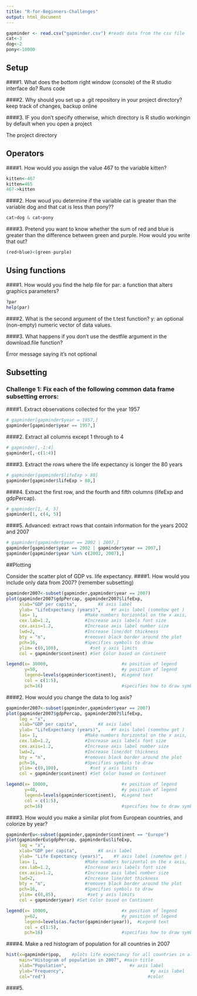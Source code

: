 ```yaml
---
title: "R-for-Beginners-Challenges"
output: html_document
---
```


```r
gapminder <- read.csv("gapminder.csv") #reads data from the csv file
cat<-3
dog<-2
pony<-10000
```

## Setup

####1. What does the bottom right window (console) of the R studio interface do?
Runs code

####2. Why should you set up a .git repository in your project directory?
keep track of changes, backup online

####3. IF you don't specify otherwise, which directory is R studio workingin by default when you open a project

The project directory

## Operators

####1. How would you assign the value 467 to the variable kitten?

```r
kitten<-467
kitten=465
467->kitten
```
####2. How woud you determine if the variable cat is greater than the variable dog and that cat is less than pony??

```r
cat>dog & cat<pony
```

####3. Pretend you want to know whether the sum of red and blue is greater than the difference between green and purple. How would you write that out?

```r
(red+blue)<(green-purple)
```
## Using functions
####1. How would you find the help file for par: a function that alters graphics parameters?
```r
?par
help(par)
```
####2. What is the second argument of the t.test function?
y: an optional (non-empty) numeric vector of data values.

####3. What happens if you don't use the destfile argument in the download.file function?

Error message saying it's not optional

## Subsetting
### Challenge 1: Fix each of the following common data frame subsetting errors:

####1. Extract observations collected for the year 1957

```r
# gapminder[gapminder$year = 1957,]  
gapminder[gapminder$year == 1957,]
```
####2. Extract all columns except 1 through to 4
```r
# gapminder[,-1:4]  
gapminder[,-c(1:4)]
```
####3. Extract the rows where the life expectancy is longer the 80 years
```r
# gapminder[gapminder$lifeExp > 80]  
gapminder[gapminder$lifeExp > 80,]
```
####4. Extract the first row, and the fourth and fifth columns (lifeExp and gdpPercap).
```r
# gapminder[1, 4, 5]  
gapminder[1, c(4, 5)]
```
####5. Advanced: extract rows that contain information for the years 2002 and 2007
```r
# gapminder[gapminder$year == 2002 | 2007,]   
gapminder[gapminder$year == 2002 | gapminder$year == 2007,]  
gapminder[gapminder$year %in% c(2002, 2007),]
```
##Plotting

Consider the scatter plot of GDP vs. life expectancy.
####1. How would you include only data from 2007? (remember subsetting)
```r
gapminder2007<-subset(gapminder,gapminder$year == 2007)
plot(gapminder2007$gdpPercap, gapminder2007$lifeExp,
     xlab="GDP per capita",        #X axis label
     ylab= "LifeExpectancy (years)",    #Y axis label (somehow get )
     las= 1,                  #Make numbers horizontal on the x axis, 
     cex.lab=1.2,             #Increase axis labels font size
     cex.axis=1.2,            #Increase axis label number size
     lwd=2,                   #Increase line/dot thickness
     bty = "n",               #removes black border around the plot
     pch=16,                  #Specifies symbols to draw
     ylim= c(0,100),            #set y axis limits
     col = gapminder$continent) #Set Color based on Continent

legend(x= 30000,                            #x position of legend
       y=50,                                #y position of legend
       legend=levels(gapminder$continent),  #Legend text 
       col = c(1:5),
       pch=16)                              #specifies how to draw symbols
```

####2. How would you change the data to log axis?
```r
gapminder2007<-subset(gapminder,gapminder$year == 2007)
plot(gapminder2007$gdpPercap, gapminder2007$lifeExp,
     log = "x",
     xlab="GDP per capita",        #X axis label
     ylab= "LifeExpectancy (years)",    #Y axis label (somehow get )
     las= 1,                  #Make numbers horizontal on the x axis, 
     cex.lab=1.2,             #Increase axis labels font size
     cex.axis=1.2,            #Increase axis label number size
     lwd=2,                   #Increase line/dot thickness
     bty = "n",               #removes black border around the plot
     pch=16,                  #Specifies symbols to draw
     ylim= c(0,100),            #set y axis limits
     col = gapminder$continent) #Set Color based on Continent

legend(x= 10000,                            #x position of legend
       y=40,                                #y position of legend
       legend=levels(gapminder$continent),  #Legend text 
       col = c(1:5),
       pch=16)                              #specifies how to draw symbols
```

####3. How would you make a similar plot from European countries, and colorize by year?

```r
gapminderEu<-subset(gapminder,gapminder$continent == "Europe")
plot(gapminderEu$gdpPercap, gapminderEu$lifeExp,
     log = "x",
     xlab="GDP per capita",        #X axis label
     ylab= "Life Expectancy (years)",    #Y axis label (somehow get )
     las= 1,                  #Make numbers horizontal on the x axis, 
     cex.lab=1.2,             #Increase axis labels font size
     cex.axis=1.2,            #Increase axis label number size
     lwd=2,                   #Increase line/dot thickness
     bty = "n",               #removes black border around the plot
     pch=16,                  #Specifies symbols to draw
     ylim= c(0,85),            #set y axis limits
     col = gapminder$year) #Set Color based on Continent

legend(x= 10000,                            #x position of legend
       y=62,                                #y position of legend
       legend=levels(as.factor(gapminder$year)),  #Legend text 
       col = c(1:5),
       pch=16)                              #specifies how to draw symbols
```

####4. Make a red histogram of population for all countries in 2007
```r
hist(x=gapminder$pop,    #plots life expectancy for all countries in all years
     main="Histogram of population in 2007", #main title
     xlab="Population",                        #x axis label
     ylab="Frequency",                                 #y axis label
     col="red")                                       #color
```

####5.